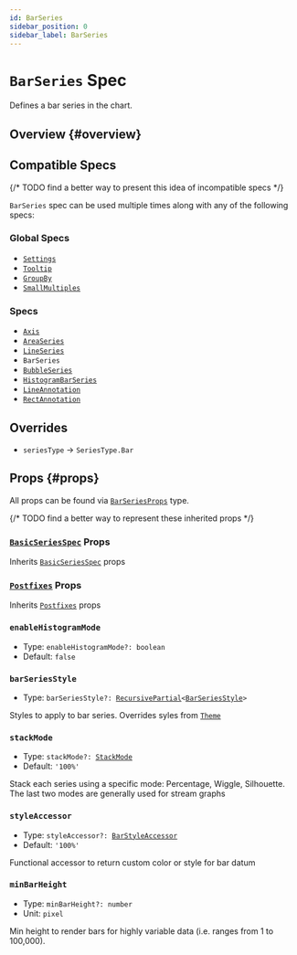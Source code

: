 ```yaml
---
id: BarSeries
sidebar_position: 0
sidebar_label: BarSeries
---
```


# `BarSeries` Spec

Defines a bar series in the chart.

## Overview {#overview}

## Compatible Specs

{/* TODO find a better way to present this idea of incompatible specs */}

`BarSeries` spec can be used multiple times along with any of the following specs:

### Global Specs

- [`Settings`](/api/specs/global/Settings)
- [`Tooltip`](/api/specs/global/Tooltip)
- [`GroupBy`](/api/specs/global/GroupBy)
- [`SmallMultiples`](/api/specs/global/SmallMultiples)

### Specs

- [`Axis`](./Axis)
- [`AreaSeries`](./AreaSeries)
- [`LineSeries`](./LineSeries)
- `BarSeries`
- [`BubbleSeries`](./BubbleSeries)
- [`HistogramBarSeries`](./HistogramBarSeries)
- [`LineAnnotation`](./LineAnnotation)
- [`RectAnnotation`](./RectAnnotation)

## Overrides

- `seriesType` -> `SeriesType.Bar`

## Props {#props}

All props can be found via [`BarSeriesProps`](/all-types/type-aliases/BarSeriesProps) type.

{/* TODO find a better way to represent these inherited props */}
### [`BasicSeriesSpec`](../types/BasicSeriesSpec) Props

Inherits [`BasicSeriesSpec`](../types/BasicSeriesSpec) props

### [`Postfixes`](../types/Postfixes) Props

Inherits [`Postfixes`](../types/Postfixes) props

### `enableHistogramMode`
- Type: <code>enableHistogramMode?: boolean</code>
- Default: `false`

### `barSeriesStyle`
- Type: <code>barSeriesStyle?: [RecursivePartial](/all-types/type-aliases/RecursivePartial)\<[BarSeriesStyle](/all-types/interfaces/BarSeriesStyle)\></code>

Styles to apply to bar series. Overrides syles from [`Theme`](#gtd-theme)

### `stackMode`
- Type: <code>stackMode?: [StackMode](/all-types/type-aliases/StackMode)</code>
- Default: `'100%'`

Stack each series using a specific mode: Percentage, Wiggle, Silhouette.
The last two modes are generally used for stream graphs

### `styleAccessor`
- Type: <code>styleAccessor?: [BarStyleAccessor](/all-types/type-aliases/BarStyleAccessor)</code>
- Default: `'100%'`

Functional accessor to return custom color or style for bar datum

### `minBarHeight`
- Type: <code>minBarHeight?: number</code>
- Unit: `pixel`

Min height to render bars for highly variable data (i.e. ranges from 1 to 100,000).
